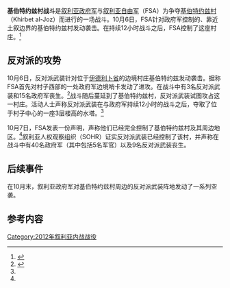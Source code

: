 {{Infobox military conflict 
|conflict=基伯特约兹村战斗
|partof=[[叙利亚内战|叙利亚内战]]
|date=2012年10月6日
|place=[[叙利亚|叙利亚]][[伊德利卜省|伊德利卜省]]基伯特约兹村（Khirbet al-Joz）
|result=[[叙利亚自由军|叙利亚自由军]]获胜
|combatant1={{flag icon|Syria}} 叙利亚政府军
|combatant2={{Flagicon|Syria|1932}} [[叙利亚自由军|叙利亚自由军]]
|commander1=未知
|commander2=Abu Baeda<br/><small>（Kaws al-Nasser旅指挥官）</small><br/>Abdelwahed Wahud<small>（政府军变节者）</small>
|units1=叙利亚陆军第45团
|units2=未知
|strength1=110名政府军
|strength2=250名武装分子
|casualties1=40人丧生<ref name="40 government soldiers killed">{{cite web |url=http://blogs.aljazeera.com/topic/syria/activists-say-40-government-soldiers-and-9-opposition-fighters-were-killed-province |title=40 government soldiers killed |date=October 6, 2012 |accessdate=February 2, 2013 |archivedate=2014年10月25日 |archiveurl=https://web.archive.org/web/20141025173319/http://blogs.aljazeera.com/topic/syria/activists-say-40-government-soldiers-and-9-opposition-fighters-were-killed-province |deadurl=yes }}</ref>
|casualties2=9人丧生<ref name="40 government soldiers killed"/>
|casualties3=总计：50人丧生<ref>{{Cite web |url=http://reliefweb.int/report/syrian-arab-republic/rebel-deminer-mission-protect-syria-refugees |title=存档副本 |accessdate=2014-04-26 |archive-date=2016-08-16 |archive-url=https://web.archive.org/web/20160816095154/http://reliefweb.int/report/syrian-arab-republic/rebel-deminer-mission-protect-syria-refugees |dead-url=no }}</ref>
}}

'''基伯特约兹村战斗'''是[[叙利亚政府军|叙利亚政府军]]与[[叙利亚自由军|叙利亚自由军]]（FSA）为争夺[[基伯特约兹村|基伯特约兹村]]（Khirbet al-Joz）而进行的一场战斗。10月6日，FSA针对政府军控制的、靠近土叙边界的基伯特约兹村发动袭击。在持续12小时战斗之后，FSA控制了这座村庄。<ref>{{cite web |url=http://www.reuters.com/article/2012/10/07/syrian-crisis-turkey-outpost-idUSL6E8L73TL20121007 |title=Syrian crisis |accessdate=February 3, 2012 |archivedate=2015-09-24 |archiveurl=https://web.archive.org/web/20150924171142/http://www.reuters.com/article/2012/10/07/syrian-crisis-turkey-outpost-idUSL6E8L73TL20121007 |dead-url=no }}</ref>

==反对派的攻势==

10月6日，反对派武装针对位于[[伊德利卜省|伊德利卜省]]的边境村庄基伯特约兹发动袭击。据称FSA首先对村子西部的一处政府军边境哨卡发动了进攻。在战斗中有3名反对派武装和15名政府军丧生。<ref>{{cite web |url=http://mar15.info/2012/10/50-dead-as-syria-rebels-take-border-town/ |title=存档副本 |accessdate=2012-10-07 |deadurl=yes |archiveurl=https://web.archive.org/web/20130324235553/http://mar15.info/2012/10/50-dead-as-syria-rebels-take-border-town/ |archivedate=2013-03-24 }}</ref>战斗随后蔓延到了基伯特约兹村，反对派武装试图攻占这一村庄。活动人士声称反对派武装在与政府军持续12小时的战斗之后，夺取了位于村子中心的一座3层楼高的水塔。<ref name="40 government soldiers killed"/>

10月7日，FSA发表一份声明，声称他们已经完全控制了基伯特约兹村及其周边地区。<ref name="40 government soldiers killed"/>叙利亚人权观察组织（SOHR）证实反对派武装已经控制了该村，并声称在战斗中有40名政府军（其中包括5名军官）以及9名反对派武装丧生。

==后续事件==
在10月末，叙利亚政府军对基伯特约兹村周边的反对派武装阵地发动了一系列空袭。

==参考内容==
{{Reflist}}

[[Category:2012年叙利亚内战战役|Category:2012年叙利亚内战战役]]